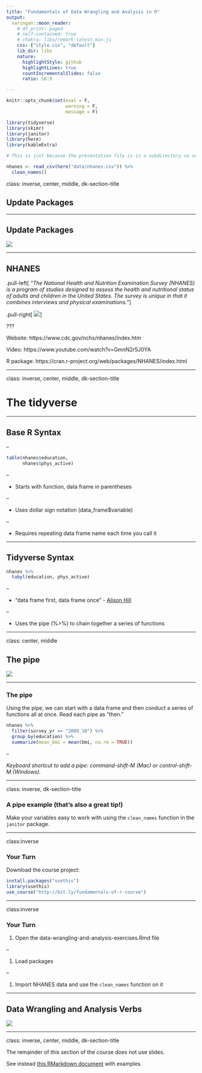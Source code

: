 ```yaml
---
title: "Fundamentals of Data Wrangling and Analysis in R"
output:
  xaringan::moon_reader:
    # df_print: paged
    # self-contained: true
    # chakra: libs/remark-latest.min.js
    css: ["style.css", "default"]
    lib_dir: libs
    nature:
      highlightStyle: github
      highlightLines: true
      countIncrementalSlides: false
      ratio: 16:9

---
```





```r
knitr::opts_chunk$set(eval = F, 
                      warning = F,
                      message = F)

library(tidyverse)
library(skimr)
library(janitor)
library(here)
library(kableExtra)


```



```r

# This is just because the presentation file is in a subdirectory so need to actually load it but don't want to confuse folks.

nhanes <- read_csv(here("data/nhanes.csv")) %>% 
  clean_names()

```


class: inverse, center, middle, dk-section-title

## Update Packages

---

## Update Packages

![](images/update-packages.gif)



---



## NHANES

.pull-left[
*"The National Health and Nutrition Examination Survey (NHANES) is a program of studies designed to assess the health and nutritional status of adults and children in the United States. The survey is unique in that it combines interviews and physical examinations."*
]

.pull-right[
![](images/nhanes.jpg)
]

???

Website: https://www.cdc.gov/nchs/nhanes/index.htm

Video: https://www.youtube.com/watch?v=GmnN2r5J0YA

R package: https://cran.r-project.org/web/packages/NHANES/index.html





---

class: inverse, center, middle, dk-section-title

# The tidyverse

---

## Base R Syntax


--

```r
table(nhanes$education,
      nhanes$phys_active)
```

--

- Starts with function, data frame in parentheses

--

- Uses dollar sign notation (data_frame$variable)

--

- Requires repeating data frame name each time you call it

---


## Tidyverse Syntax



```r
nhanes %>% 
  tabyl(education, phys_active)

```

--

- "data frame first, data frame once" - [Alison Hill](https://ohsu-conj620.netlify.com/slides/cm012.html#20)

--

- Uses the pipe (%>%) to chain together a series of functions



---

class: center, middle

## The pipe

![](images/pipe.png)

---

### The pipe

Using the pipe, we can start with a data frame and then conduct a series of functions all at once. Read each pipe as "then."

```r
nhanes %>% 
  filter(survey_yr == "2009_10") %>% 
  group_by(education) %>% 
  summarize(mean_bmi = mean(bmi, na.rm = TRUE))

```

--

*Keyboard shortcut to add a pipe: command-shift-M (Mac) or control-shift-M (Windows).*





---

class: inverse, dk-section-title

### A pipe example (that's also a great tip!)

Make your variables easy to work with using the `clean_names` function in the `janitor` package.

---

class:inverse

### Your Turn

Download the course project:


```r
install.packages("usethis")
library(usethis)
use_course("http://bit.ly/fundamentals-of-r-course")
```


---

class:inverse

### Your Turn


1. Open the data-wrangling-and-analysis-exercises.Rmd file

--

1. Load packages

--

1. Import NHANES data and use the `clean_names` function on it




---

## Data Wrangling and Analysis Verbs

![](images/dplyr-verbs.png)

---

class: inverse, center, middle, dk-section-title

The remainder of this section of the course does not use slides. 

See instead [this RMarkdown document](https://github.com/rfortherestofus/fundamentals/blob/master/data-wrangling-and-analysis-examples.Rmd) with examples.

<!-- ## `select` -->

<!-- Choose variables from the larger data frame -->

<!-- ![](images/select.png) -->

<!-- --- -->

<!-- ### `select` -->

<!-- ```{r eval = T} -->
<!-- nhanes %>% -->
<!--   select(age) -->
<!-- ``` -->


<!-- --- -->

<!-- ### Other ways we can `select` variables -->

<!-- Select multiple variables by listing them: -->

<!-- ```{r eval = T} -->
<!-- nhanes %>% -->
<!--   select(height, weight) -->
<!-- ``` -->

<!-- --- -->

<!-- ### Other ways we can `select` variables -->

<!-- You can use `one_of()` to do the same thing: -->

<!-- ```{r eval = T} -->
<!-- nhanes %>% -->
<!--   select(one_of(c("height", "weight"))) -->
<!-- ``` -->

<!-- --- -->

<!-- ### Other ways we can `select` variables -->

<!-- `contain()` selects variable with certain text in the variable name: -->


<!-- ```{r eval = T} -->
<!-- nhanes %>% -->
<!--   select(contains("age")) -->
<!-- ``` -->

<!-- --- -->

<!-- ### Other ways we can `select` variables -->

<!-- You can select a range of columns using the var1:var2 pattern -->


<!-- ```{r eval = T} -->
<!-- nhanes %>% -->
<!--   select(weight:bmi) -->
<!-- ``` -->

<!-- --- -->

<!-- ### Other ways we can `select` variables -->

<!-- Drop variables using the -var format: -->


<!-- ```{r eval = T} -->
<!-- nhanes %>% -->
<!--   select(-id) -->
<!-- ``` -->

<!-- --- -->

<!-- ### Other ways we can `select` variables -->

<!-- Drop a set of variables using the -(var1:var2) format: -->


<!-- ```{r eval = T} -->
<!-- nhanes %>% -->
<!--   select(-(id:education)) -->
<!-- ``` -->



<!-- --- -->

<!-- ### Other ways we can `select` variables -->

<!-- There are other ways to select variables. See the [`dplyr` website](https://dplyr.tidyverse.org/reference/select.html). -->

<!-- ![](images/select-methods.png) -->




<!-- --- -->



<!-- ## `mutate` -->

<!-- .pull-left[ -->
<!-- Create new variables or recode existing ones -->
<!-- ] -->

<!-- .pull-right[ -->
<!-- ![](images/mutate.png) -->
<!-- ] -->

<!-- You can use `mutate` in three ways. -->


<!-- --- -->

<!-- ### 1. Create a **new variable with a specific value** -->

<!-- ```{r eval = T} -->
<!-- nhanes %>% -->
<!--   mutate(country = "United States") %>% -->
<!--   select(country) -->
<!-- ``` -->


<!-- --- -->

<!-- ### 2. Create a **new variable based on other variables** -->

<!-- ```{r eval = T} -->
<!-- nhanes %>% -->
<!--   mutate(height_inches = height / 2.54) %>% -->
<!--   select(contains("height")) -->
<!-- ``` -->




<!-- --- -->

<!-- ### 3. Change an **existing variable** -->

<!-- ```{r eval = T} -->
<!-- nhanes %>% -->
<!--   mutate(bmi = round(bmi, digits = 1)) %>% -->
<!--   select(bmi) -->
<!-- ``` -->

<!-- --- -->

<!-- ## `filter` -->

<!-- .pull-left[ -->
<!-- Choose a subset of cases. -->
<!-- ] -->

<!-- .pull-right[ -->
<!-- ![](images/filter.png) -->
<!-- ] -->


<!-- --- -->

<!-- ### Comparisons -->

<!-- ```{r include = FALSE, eval = T} -->

<!-- comp_table <- tibble::tribble( -->
<!--   ~Operator, ~Description, ~Usage, -->
<!--   "<", "less than", "x < y", -->
<!--   "<=", "less than or equal to", "x <= y", -->
<!--   ">", "greater than", "x > y", -->
<!--   ">=", "greater than or equal to", "x >= y", -->
<!--   "==", "exactly equal to", "x == y", -->
<!--   "!=", "not equal to", "x != y", -->
<!--   "%in%", "group membership", "x %in% y", -->
<!--   "is.na", "is missing", "is.na(x)", -->
<!--   "!is.na", "is not missing", "!is.na(x)" -->
<!-- ) -->
<!-- ``` -->

<!-- ```{r eval = T, echo = F} -->
<!-- comp_table %>% -->
<!--   kable() %>% -->
<!--   kable_styling(bootstrap_options = c("striped", "hover", "compact")) -->
<!-- ``` -->


<!-- --- -->

<!-- ### `filter` -->

<!-- ```{r eval = T} -->
<!-- nhanes %>% -->
<!--   filter(gender == "female") %>% #<< -->
<!--   select(gender) -->
<!-- ``` -->



<!-- --- -->

<!-- ### `filter` -->

<!-- ```{r eval = T} -->
<!-- nhanes %>% -->
<!--   filter(health_gen != "Good") %>% #<< -->
<!--   select(health_gen) -->
<!-- ``` -->


<!-- --- -->


<!-- ### Logical operators -->

<!-- With logical operators, we can create complex filters (e.g. keep only those who say their health is "good", "very good", or "excellent"). -->

<!-- ```{r include = FALSE, eval = T} -->
<!-- logic_table <- tibble::tribble( -->
<!--   ~Operator, ~Description, ~Usage, -->
<!--   "&", "and", "x & y", -->
<!--   "|", "or", "x | y", -->
<!--   # "xor", "exactly x or y", "xor(x, y)", -->
<!--   "!", "not", "!x" -->
<!-- ) -->

<!-- ``` -->

<!-- ```{r eval = T, echo = F} -->
<!-- logic_table %>% -->
<!--   kable() %>% -->
<!--   kable_styling(bootstrap_options = c("striped", "hover")) -->

<!-- ``` -->

<!-- --- -->

<!-- ### `filter` -->

<!-- ```{r eval = T} -->
<!-- nhanes %>% -->
<!--   filter(health_gen != "Good" | health_gen != "VGood" | health_gen != "Excellent") %>% #<< -->
<!--   select(health_gen) -->
<!-- ``` -->


<!-- --- -->

<!-- ### `filter` -->

<!-- ```{r eval = T} -->
<!-- nhanes %>% -->
<!--   filter(health_gen %in% c("Good", "VGood", "Excellent")) %>% #<< -->
<!--   select(health_gen) -->
<!-- ``` -->


<!-- --- -->

<!-- ### `filter` -->

<!-- You can chain together multiple `filter` functions. Doing it this way, we don't have create complex logic in one line. -->

<!-- ```{r eval = F} -->
<!-- nhanes %>% -->
<!--   filter(gender == "male" & health_gen %in% c("Good", "VGood", "Excellent")) %>% #<< -->
<!--   select(gender, health_gen) -->
<!-- ``` -->


<!-- -- -->

<!-- ```{r eval = F} -->
<!-- nhanes %>% -->
<!--   filter(gender == "male") %>% #<< -->
<!--   filter(health_gen %in% c("Good", "VGood", "Excellent")) %>% #<< -->
<!--   select(gender, health_gen) -->
<!-- ``` -->






<!-- --- -->

<!-- ### `filter` -->

<!-- Use <, >, <=, and => for numeric data. -->

<!-- ```{r eval = T} -->
<!-- nhanes %>% -->
<!--   filter(age > 50) %>% #<< -->
<!--   select(age) -->
<!-- ``` -->

<!-- --- -->


<!-- ### `filter` -->

<!-- You can drop `NAs` with `!is.na()` -->

<!-- ```{r eval = T} -->
<!-- nhanes %>% -->
<!--   filter(age > 50) %>% -->
<!--   filter(!is.na(marital_status)) %>% #<< -->
<!--   select(age, marital_status) -->
<!-- ``` -->


<!-- --- -->


<!-- ### `filter` -->

<!-- You can also drop `NAs` with `drop_na()` -->

<!-- ```{r eval = T} -->
<!-- nhanes %>% -->
<!--   filter(age > 50) %>% -->
<!--   drop_na(marital_status) %>% #<< -->
<!--   select(age, marital_status) -->
<!-- ``` -->

<!-- --- -->

<!-- ## `summarize` -->

<!-- .pull-left[ -->
<!-- Go from a complete dataset down to a summary. -->
<!-- ] -->

<!-- .pull-right[ -->
<!-- ![](images/summarize.png) -->
<!-- ] -->

<!-- --- -->

<!-- ### `summarize` -->

<!-- ```{r eval = T} -->
<!-- nhanes %>% -->
<!--   summarize(mean_active_days = mean(phys_active_days)) -->
<!-- ``` -->



<!-- --- -->

<!-- ### `summarize` -->


<!-- ```{r eval = T} -->
<!-- nhanes %>% -->
<!--   summarize(mean_active_days = mean(phys_active_days, -->
<!--                                     na.rm = TRUE)) #<< -->
<!-- ``` -->

<!-- --- -->

<!-- ### `summarize` math functions -->

<!-- ```{r include = FALSE, eval = T} -->
<!-- summary_table <- tibble::tribble( -->
<!--   ~Description, ~Usage, -->
<!--   "number", "n()", -->
<!--   "sum", "sum(x)", -->
<!--   "minimum", "min(x)", -->
<!--   "maximum", "max(x)", -->
<!--   "mean", "mean(x)", -->
<!--   "median", "mean(x)", -->
<!--   "standard deviation", "sd(x)", -->
<!--   "variance", "var(x)", -->
<!--   "rank", "rank(x)" -->
<!-- ) -->
<!-- ``` -->


<!-- ```{r eval = T, echo = F} -->
<!-- summary_table %>% -->
<!--   kable() %>% -->
<!--   kable_styling(bootstrap_options = c("striped", "hover")) -->

<!-- ``` -->

<!-- See the [Base R cheatsheet](https://github.com/rstudio/cheatsheets/blob/master/base-r.pdf) for more. -->

<!-- --- -->

<!-- ### `summarize` -->


<!-- You can have multiple arguments in each usage of `summarize`. -->

<!-- ```{r eval = T} -->
<!-- nhanes %>% -->
<!--   summarize(mean_active_days = mean(phys_active_days, na.rm = TRUE), -->
<!--             median_active_days = median(phys_active_days, na.rm = TRUE), #<< -->
<!--             number_of_responses = n()) #<< -->
<!-- ``` -->

<!-- --- -->


<!-- ## `group_by` -->

<!-- .pull-left[ -->
<!-- `summarize` becomes truly powerful when paired with `group_by` -->
<!-- ] -->

<!-- .pull-right[ -->
<!-- ![](images/group-by.png) -->
<!-- ] -->


<!-- --- -->

<!-- ### `group_by` -->

<!-- ```{r eval = T} -->
<!-- nhanes %>% -->
<!--   group_by(age_decade) %>% #<< -->
<!--   summarize(mean_active_days = mean(phys_active_days, -->
<!--                                     na.rm = TRUE)) -->
<!-- ``` -->





<!-- --- -->

<!-- ### `group_by` example -->

<!-- `group_by` works for multiple groups. -->

<!-- ```{r eval = T} -->
<!-- nhanes %>% -->
<!--   group_by(age_decade, gender) %>% #<< -->
<!--   summarize(mean_active_days = mean(phys_active_days, -->
<!--                                     na.rm = TRUE)) -->
<!-- ``` -->


<!-- --- -->

<!-- ### `count` -->

<!-- If you just want to count the number of things per group, you can use `count`. -->


<!-- ```{r eval = T} -->
<!-- nhanes %>% -->
<!--   count(age_decade) -->
<!-- ``` -->


<!-- --- -->

<!-- ### `count` -->

<!-- You can also count by multiple groups. -->

<!-- ```{r eval = T} -->
<!-- nhanes %>% -->
<!--   count(age_decade, gender) -->
<!-- ``` -->


<!-- --- -->


<!-- ## `arrange` -->

<!-- .pull-left[ -->
<!-- Reorder rows in a data frame based on the values of one or more variables -->
<!-- ] -->

<!-- .pull-right[ -->
<!-- ![](images/arrange.png) -->
<!-- ] -->

<!-- --- -->


<!-- ### `arrange` example -->

<!-- R arranges in ascending order by default -->

<!-- ```{r eval = T} -->
<!-- nhanes %>% -->
<!--   group_by(age_decade, gender) %>% #<< -->
<!--   summarize(mean_active_days = mean(phys_active_days, -->
<!--                                     na.rm = TRUE)) %>% -->
<!--   arrange(mean_active_days) -->
<!-- ``` -->

<!-- --- -->

<!-- ### `arrange` example -->

<!-- You can also arrange in descending order -->


<!-- ```{r eval = T} -->
<!-- nhanes %>% -->
<!--   group_by(age_decade, gender) %>% #<< -->
<!--   summarize(mean_active_days = mean(phys_active_days, -->
<!--                                     na.rm = TRUE)) %>% -->
<!--   arrange(desc(mean_active_days)) -->
<!-- ``` -->

<!-- --- -->

<!-- ## Crosstabs -->

<!-- Sometimes you want your results in a crosstab. We'll use the `tabyl` function in `janitor` package to make crosstabs automatically. -->

<!-- -- -->

<!-- ```{r eval = T} -->
<!-- nhanes %>% -->
<!--   tabyl(gender, age_decade) -->
<!-- ``` -->

<!-- --- -->

<!-- ### `adorn_` functions -->

<!-- `janitor` has a set of functions that all start with `adorn_` that add a number of things to our crosstabs. You call them after `tabyl`. -->

<!-- --- -->

<!-- ### Add totals -->

<!-- ```{r eval = T} -->

<!-- nhanes %>% -->
<!--   tabyl(gender, age_decade) %>% -->
<!--   adorn_totals(c("row", "col")) #<< -->


<!-- ``` -->



<!-- --- -->

<!-- ### Add percentages -->


<!-- ```{r eval = T} -->
<!-- nhanes %>% -->
<!--   tabyl(gender, age_decade) %>% -->
<!--   adorn_totals(c("row", "col")) %>% -->
<!--   adorn_percentages() #<< -->
<!-- ``` -->

<!-- --- -->

<!-- ### Format percentages -->

<!-- ```{r eval = T} -->
<!-- nhanes %>% -->
<!--   tabyl(gender, age_decade) %>% -->
<!--   adorn_totals(c("row", "col")) %>% -->
<!--   adorn_percentages() %>% -->
<!--   adorn_pct_formatting()  #<< -->
<!-- ``` -->



<!-- --- -->

<!-- ### Include n alongside percentages -->

<!-- ```{r eval = T} -->
<!-- nhanes %>% -->
<!--   tabyl(gender, age_decade) %>% -->
<!--   adorn_totals(c("row", "col")) %>% -->
<!--   adorn_percentages() %>% -->
<!--   adorn_pct_formatting() %>% -->
<!--   adorn_ns() #<< -->
<!-- ``` -->


<!-- --- -->

<!-- ### Add title -->

<!-- ```{r eval = T} -->
<!-- nhanes %>% -->
<!--   tabyl(gender, age_decade) %>% -->
<!--   adorn_totals(c("row", "col")) %>% -->
<!--   adorn_percentages() %>% -->
<!--   adorn_pct_formatting() %>% -->
<!--   adorn_ns() %>% -->
<!--   adorn_title() #<< -->
<!-- ``` -->

<!-- --- -->




<!-- ### Three (or more) way crosstabs -->

<!-- You can also do three (or more) way crosstabs automatically by adding more variables to the `tabyl` function. -->

<!-- ```{r eval = T} -->
<!-- nhanes %>% -->
<!--   tabyl(gender, age_decade, education) %>% #<< -->
<!--   adorn_totals(c("row", "col")) %>% -->
<!--   adorn_percentages() %>% -->
<!--   adorn_pct_formatting() %>% -->
<!--   adorn_ns() %>% -->
<!--   adorn_title() -->

<!-- ``` -->


<!-- --- -->

<!-- # Create new data frames -->

<!-- Sometimes you want to save the results of your work to a new data frame. -->

<!-- ```{r} -->
<!-- phys_activity_by_age <- nhanes %>% -->
<!--   group_by(age_decade) %>% #<< -->
<!--   summarize(mean_active_days = mean(phys_active_days, -->
<!--                                     na.rm = TRUE)) %>% -->
<!--   drop_na() -->
<!-- ``` -->

